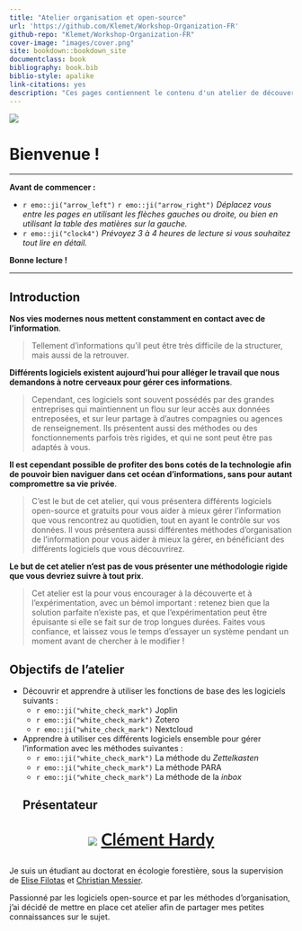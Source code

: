 ```yaml
---
title: "Atelier organisation et open-source"
url: 'https://github.com/Klemet/Workshop-Organization-FR'
github-repo: "Klemet/Workshop-Organization-FR"
cover-image: "images/cover.png"
site: bookdown::bookdown_site
documentclass: book
bibliography: book.bib
biblio-style: apalike
link-citations: yes
description: "Ces pages contiennent le contenu d'un atelier de découverte de logiciels open-source dans des buts d'organisation personnelle, créé par Clément Hardy."
---
```


![](./imgs/Cover_workshop.jpg)

# Bienvenue !

* * *

**Avant de commencer :**

- `r emo::ji("arrow_left")` `r emo::ji("arrow_right")` *Déplacez vous entre les pages en utilisant les flèches gauches ou droite, ou bien en utilisant la table des matières sur la gauche.*
- `r emo::ji("clock4")` *Prévoyez 3 à 4 heures de lecture si vous souhaitez tout lire en détail.*

**Bonne lecture !**

* * *

## Introduction

**Nos vies modernes nous mettent constamment en contact avec de l'information**.

> Tellement d'informations qu'il peut être très difficile de la structurer, mais aussi de la retrouver.

**Différents logiciels existent aujourd'hui pour alléger le travail que nous demandons à notre cerveaux pour gérer ces informations**.

> Cependant, ces logiciels sont souvent possédés par des grandes entreprises qui maintiennent un flou sur leur accès aux données entreposées, et sur leur partage à d'autres compagnies ou agences de renseignement. Ils présentent aussi des méthodes ou des fonctionnements parfois très rigides, et qui ne sont peut être pas adaptés à vous.

**Il est cependant possible de profiter des bons cotés de la technologie afin de pouvoir bien naviguer dans cet océan d'informations, sans pour autant compromettre sa vie privée**.

> C'est le but de cet atelier, qui vous présentera différents logiciels open-source et gratuits pour vous aider à mieux gérer l'information que vous rencontrez au quotidien, tout en ayant le contrôle sur vos données. Il vous présentera aussi différentes méthodes d'organisation de l'information pour vous aider à mieux la gérer, en bénéficiant des différents logiciels que vous découvrirez.

**Le but de cet atelier n'est pas de vous présenter une méthodologie rigide que vous devriez suivre à tout prix**.

> Cet atelier est la pour vous encourager à la découverte et à l’expérimentation, avec un bémol important : retenez bien que la solution parfaite n’existe pas, et que l’expérimentation peut être épuisante si elle se fait sur de trop longues durées. Faites vous confiance, et laissez vous le temps d'essayer un système pendant un moment avant de chercher à le modifier !

## Objectifs de l'atelier

- Découvrir et apprendre à utiliser les fonctions de base des les logiciels suivants :
  - `r emo::ji("white_check_mark")` Joplin
  - `r emo::ji("white_check_mark")` Zotero
  - `r emo::ji("white_check_mark")` Nextcloud
- Apprendre à utiliser ces différents logiciels ensemble pour gérer l'information avec les méthodes suivantes :
  - `r emo::ji("white_check_mark")` La méthode du *Zettelkasten*
  - `r emo::ji("white_check_mark")` La méthode PARA
  - `r emo::ji("white_check_mark")` La méthode de la *inbox*

  ## Présentateur

<div style="font-family:Lato; font-size:30px; text-align: center !important; width: 100%  !important;">
![](./imgs/clement.png)
[**Clément Hardy**](http://www.cef-cfr.ca/index.php?n=Membres.ClementHardy)
</div>

Je suis un étudiant au doctorat en écologie forestière, sous la supervision de [Elise Filotas](http://elisefilotas.ca/fr/home/) et [Christian Messier](www.cef-cfr.ca/index.php?n=Membres.ChristianMessier).

Passionné par les logiciels open-source et par les méthodes d'organisation, j'ai décidé de mettre en place cet atelier afin de partager mes petites connaissances sur le sujet.
